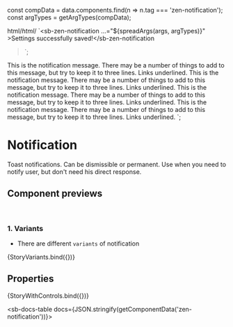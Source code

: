
const compData = data.components.find(n => n.tag === 'zen-notification');
const argTypes = getArgTypes(compData);

<Meta title="Notifications/Notification/Notification" component="zen-notification" argTypes={argTypes} />

  html/*html*/ `<sb-zen-notification ...="${spreadArgs(args, argTypes)}"
    >Settings successfully saved!</sb-zen-notification
  >`;

  <sb-zen-space vertical spacing="lg">
    <sb-zen-notification variant="success" heading="Success">
      This is the notification message. There may be a number of things to add to this message, but try to keep it to
      three lines. Links underlined.
    </sb-zen-notification>
    <sb-zen-notification variant="info" heading="Info">
      This is the notification message. There may be a number of things to add to this message, but try to keep it to
      three lines. Links underlined.
    </sb-zen-notification>
    <sb-zen-notification variant="warning" heading="Warning">
      This is the notification message. There may be a number of things to add to this message, but try to keep it to
      three lines. Links underlined.
    </sb-zen-notification>
    <sb-zen-notification variant="error" heading="Error">
      This is the notification message. There may be a number of things to add to this message, but try to keep it to
      three lines. Links underlined.
    </sb-zen-notification>
  </sb-zen-space>
`;

# Notification

Toast notifications. Can be dismissible or permanent.
Use when you need to notify user, but don't need his direct response.

## Component previews

<br />

### 1. Variants

- There are different `variants` of notification

<Canvas>
  <Story name="variants">{StoryVariants.bind({})}</Story>
</Canvas>

## Properties

<Canvas>
  <Story
    name="default"
    args={{
      ...getDefaultArgs(argTypes),
      heading: 'Success',
    }}
  >
    {StoryWithControls.bind({})}
  </Story>
</Canvas>

<ArgsTable story="default" />

<sb-docs-table docs={JSON.stringify(getComponentData('zen-notification'))}></sb-docs-table>
